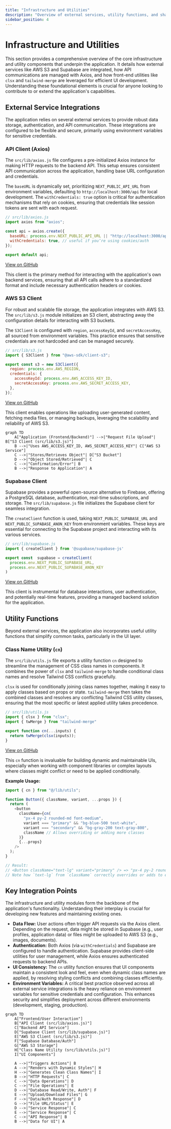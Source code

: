 ```yaml
---
title: "Infrastructure and Utilities"
description: "Overview of external services, utility functions, and shared UI components used across the application."
sidebar_position: 4
---
```

 # Infrastructure and Utilities

This section provides a comprehensive overview of the core infrastructure and utility components that underpin the application. It details how external services like AWS S3 and Supabase are integrated, how API communications are managed with Axios, and how front-end utilities like `clsx` and `tailwind-merge` are leveraged for efficient UI development. Understanding these foundational elements is crucial for anyone looking to contribute to or extend the application's capabilities.

## External Service Integrations

The application relies on several external services to provide robust data storage, authentication, and API communication. These integrations are configured to be flexible and secure, primarily using environment variables for sensitive credentials.

### API Client (Axios)

The `src/lib/axios.js` file configures a pre-initialized Axios instance for making HTTP requests to the backend API. This setup ensures consistent API communication across the application, handling base URL configuration and credentials.

The `baseURL` is dynamically set, prioritizing `NEXT_PUBLIC_API_URL` from environment variables, defaulting to `http://localhost:3000/api` for local development. The `withCredentials: true` option is critical for authentication mechanisms that rely on cookies, ensuring that credentials like session tokens are sent with each request.

```javascript
// src/lib/axios.js
import axios from "axios";

const api = axios.create({
  baseURL: process.env.NEXT_PUBLIC_API_URL || "http://localhost:3000/api",
  withCredentials: true, // useful if you’re using cookies/auth
});

export default api;
```
[View on GitHub](https://github.com/sumedhcharjan/Track-Vault/blob/main/src/lib/axios.js)

This client is the primary method for interacting with the application's own backend services, ensuring that all API calls adhere to a standardized format and include necessary authentication headers or cookies.

### AWS S3 Client

For robust and scalable file storage, the application integrates with AWS S3. The `src/lib/s3.js` module initializes an S3 client, abstracting away the configuration details for interacting with S3 buckets.

The `S3Client` is configured with `region`, `accessKeyId`, and `secretAccessKey`, all sourced from environment variables. This practice ensures that sensitive credentials are not hardcoded and can be managed securely.

```javascript
// src/lib/s3.js
import { S3Client } from "@aws-sdk/client-s3";

export const s3 = new S3Client({
  region: process.env.AWS_REGION,
  credentials: {
    accessKeyId: process.env.AWS_ACCESS_KEY_ID,
    secretAccessKey: process.env.AWS_SECRET_ACCESS_KEY,
  },
});
```
[View on GitHub](https://github.com/sumedhcharjan/Track-Vault/blob/main/src/lib/s3.js)

This client enables operations like uploading user-generated content, fetching media files, or managing backups, leveraging the scalability and reliability of AWS S3.





```mermaid
graph TD
    A["Application (Frontend/Backend)"] -->|"Request File Upload"| B["S3 Client (src/lib/s3.js)"]
    B -->|"Uses AWS_ACCESS_KEY_ID, AWS_SECRET_ACCESS_KEY"| C["AWS S3 Service"]
    C -->|"Stores/Retrieves Object"| D["S3 Bucket"]
    D -->|"Object Stored/Retrieved"| C
    C -->|"Confirmation/Error"| B
    B -->|"Response to Application"| A
```



### Supabase Client

Supabase provides a powerful open-source alternative to Firebase, offering a PostgreSQL database, authentication, real-time subscriptions, and storage. The `src/lib/supabase.js` file initializes the Supabase client for seamless integration.

The `createClient` function is used, taking `NEXT_PUBLIC_SUPABASE_URL` and `NEXT_PUBLIC_SUPABASE_ANON_KEY` from environment variables. These keys are essential for connecting to the Supabase project and interacting with its various services.

```javascript
// src/lib/supabase.js
import { createClient } from '@supabase/supabase-js'

export const  supabase = createClient(
  process.env.NEXT_PUBLIC_SUPABASE_URL,
  process.env.NEXT_PUBLIC_SUPABASE_ANON_KEY
)
```
[View on GitHub](https://github.com/sumedhcharjan/Track-Vault/blob/main/src/lib/supabase.js)

This client is instrumental for database interactions, user authentication, and potentially real-time features, providing a managed backend solution for the application.

## Utility Functions

Beyond external services, the application also incorporates useful utility functions that simplify common tasks, particularly in the UI layer.

### Class Name Utility (`cn`)

The `src/lib/utils.js` file exports a utility function `cn` designed to streamline the management of CSS class names in components. It combines the power of `clsx` and `tailwind-merge` to handle conditional class names and resolve Tailwind CSS conflicts gracefully.

`clsx` is used for conditionally joining class names together, making it easy to apply classes based on props or state. `tailwind-merge` then takes the combined classes and resolves any conflicting Tailwind CSS utility classes, ensuring that the most specific or latest applied utility takes precedence.

```javascript
// src/lib/utils.js
import { clsx } from "clsx";
import { twMerge } from "tailwind-merge"

export function cn(...inputs) {
  return twMerge(clsx(inputs));
}
```
[View on GitHub](https://github.sumedhcharjan/Track-Vault/blob/main/src/lib/utils.js)

This `cn` function is invaluable for building dynamic and maintainable UIs, especially when working with component libraries or complex layouts where classes might conflict or need to be applied conditionally.

**Example Usage:**

```javascript
import { cn } from "@/lib/utils";

function Button({ className, variant, ...props }) {
  return (
    <button
      className={cn(
        "px-4 py-2 rounded-md font-medium",
        variant === "primary" && "bg-blue-500 text-white",
        variant === "secondary" && "bg-gray-200 text-gray-800",
        className // Allows overriding or adding more classes
      )}
      {...props}
    />
  );
}

// Result:
// <Button className="text-lg" variant="primary" /> => "px-4 py-2 rounded-md font-medium bg-blue-500 text-white text-lg"
// Note how `text-lg` from `className` correctly overrides or adds to existing styles.
```

## Key Integration Points

The infrastructure and utility modules form the backbone of the application's functionality. Understanding their interplay is crucial for developing new features and maintaining existing ones.

*   **Data Flow:** User actions often trigger API requests via the Axios client. Depending on the request, data might be stored in Supabase (e.g., user profiles, application data) or files might be uploaded to AWS S3 (e.g., images, documents).
*   **Authentication:** Both Axios (via `withCredentials`) and Supabase are configured to handle authentication. Supabase provides client-side utilities for user management, while Axios ensures authenticated requests to backend APIs.
*   **UI Consistency:** The `cn` utility function ensures that UI components maintain a consistent look and feel, even when dynamic class names are applied, by resolving styling conflicts and combining classes efficiently.
*   **Environment Variables:** A critical best practice observed across all external service integrations is the heavy reliance on environment variables for sensitive credentials and configuration. This enhances security and simplifies deployment across different environments (development, staging, production).





```mermaid
graph TD
    A["Frontend/User Interaction"]
    B["API Client (src/lib/axios.js)"]
    C["Backend API Service"]
    D["Supabase Client (src/lib/supabase.js)"]
    E["AWS S3 Client (src/lib/s3.js)"]
    F["Supabase Database/Auth"]
    G["AWS S3 Storage"]
    H["Class Name Utility (src/lib/utils.js)"]
    I["UI Components"]

    A -->|"Triggers Actions"| B
    A -->|"Renders with Dynamic Styles"| H
    H -->|"Generates Clean Class Names"| I
    B -->|"HTTP Requests"| C
    C -->|"Data Operations"| D
    C -->|"File Operations"| E
    D -->|"Database Read/Write, Auth"| F
    E -->|"Upload/Download Files"| G
    F -->|"Data/Auth Response"| D
    G -->|"File URL/Status"| E
    D -->|"Service Response"| C
    E -->|"Service Response"| C
    C -->|"API Response"| B
    B -->|"Data for UI"| A
```